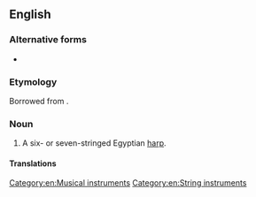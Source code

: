 ==English==
{{wikipedia}}

===Alternative forms===
* {{l|en|simsimiyya}}

===Etymology===
Borrowed from {{bor|en|ar|سِمْسِمِيَّة}}.

===Noun===
{{en-noun}}

# A six- or seven-stringed Egyptian [[harp]].

====Translations====
{{trans-top|Egyptian harp}}
{{trans-mid}}
{{trans-bottom}}

[[Category:en:Musical instruments]]
[[Category:en:String instruments]]